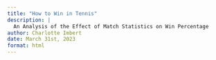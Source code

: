 ```yaml
---
title: "How to Win in Tennis"
description: |
  An Analysis of the Effect of Match Statistics on Win Percentage
author: Charlotte Imbert
date: March 31st, 2023
format: html
---
```

